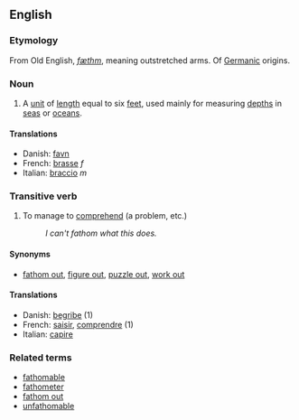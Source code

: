 ==English==
===Etymology===
From Old English, ''[[fæthm]]'', meaning outstretched arms. Of [[Germanic]] origins.

===Noun===
#A [[unit]] of [[length]] equal to six [[foot|feet]], used mainly for measuring [[depth]]s in [[sea]]s or [[ocean]]s.

====Translations====
*Danish: [[favn]]
*French: [[brasse]] ''f''
*Italian: [[braccio]] ''m''

===Transitive verb===
#To manage to [[comprehend]] (a problem, etc.)
#:''I can't fathom what this does.''

====Synonyms====
*[[fathom out]], [[figure out]], [[puzzle out]], [[work out]]

====Translations====
*Danish: [[begribe]] (1)
*French: [[saisir]], [[comprendre]] (1)
*Italian: [[capire]]

===Related terms===
*[[fathomable]]
*[[fathometer]]
*[[fathom out]]
*[[unfathomable]]